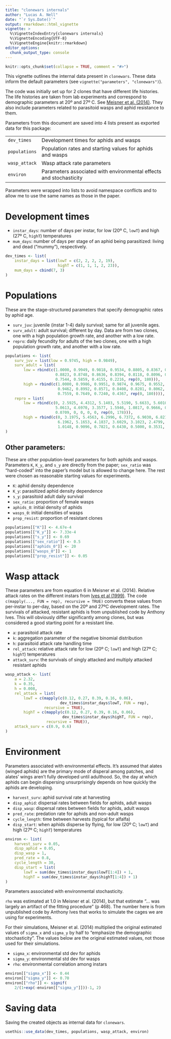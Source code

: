 ```yaml
---
title: "clonewars internals"
author: "Lucas A. Nell"
date: "`r Sys.Date()`"
output: rmarkdown::html_vignette
vignette: >
  %\VignetteIndexEntry{clonewars internals}
  %\VignetteEncoding{UTF-8}
  %\VignetteEngine{knitr::rmarkdown}
editor_options: 
  chunk_output_type: console
---
```


```r
knitr::opts_chunk$set(collapse = TRUE, comment = "#>")
```


This vignette outlines the internal data present in `clonewars`. 
These data inform the default parameters (see `vignette("parameters", "clonewars")`).


The code was initially set up for 2 clones that have different life histories.
The life histories are taken from lab experiments and correspond to
demographic parameters at 20º and 27º C. See 
[Meisner et al. (2014)](http://doi.wiley.com/10.1890/13-1933.1).
They also include parameters related to parasitoid wasps and aphid
resistance to them.


Parameters from this document are saved into 4 lists present as exported 
data for this package:

|               |                                                                    |
|:--------------|:-------------------------------------------------------------------|
| `dev_times`   | Development times for aphids and wasps                             |
| `populations` | Population rates and starting values for aphids and wasps          |
| `wasp_attack` | Wasp attack rate parameters                                        |
| `environ`     | Parameters associated with environmental effects and stochasticity |


Parameters were wrapped into lists to avoid namespace conflicts and to allow me
to use the same names as those in the paper.


# Development times

* `instar_days`: number of days per instar, for low (20º C, `lowT`) and 
  high (27º C, `highT`) temperatures
* `mum_days`: number of days per stage of an aphid being parasitized:
  living and dead ("mummy"), respectively.


```r
dev_times <- list(
    instar_days = list(lowT = c(2, 2, 2, 2, 19), 
                       highT = c(1, 1, 1, 2, 23)),
    mum_days = cbind(7, 3)
)
```



# Populations

These are the stage-structured parameters that specify demographic rates 
by aphid age.

* `surv_juv`: juvenile (instar 1-4) daily survival; same for all juvenile ages.
* `surv_adult`: adult survival; different by day. Data are from two clones, 
  one with a high population growth rate, and another with a low rate.
* `repro`: daily fecundity for adults of the two clones, one with a high 
  population growth rate, and another with a low rate.


```r
populations <- list(
    surv_juv = list(low = 0.9745, high = 0.9849),
    surv_adult = list(
        low = rbind(c(1.0000, 0.9949, 0.9818, 0.9534, 0.8805, 0.8367, 0.8532, 0.8786, 
                      0.8823, 0.8748, 0.8636, 0.8394, 0.8118, 0.8096, 0.8240, 0.8333, 
                      0.7544, 0.5859, 0.4155, 0.2216, rep(0, 180))),
        high = rbind(c(1.0000, 0.9986, 0.9951, 0.9874, 0.9675, 0.9552, 0.9550, 0.9549, 
                       0.9462, 0.8992, 0.8571, 0.8408, 0.8281, 0.8062, 0.7699, 0.7500, 
                       0.7559, 0.7649, 0.7240, 0.4367, rep(0, 180)))),
    repro = list(
        low = rbind(c(0, 2.5925, 4.4312, 5.1403, 5.5190, 5.6633, 5.6010, 5.4577, 5.2904, 
                      5.0613, 4.6970, 3.3577, 1.5946, 1.0817, 0.9666, 0.8333, 0.4689, 
                      0.0709, 0, 0, 0, 0, rep(0, 178))),
        high = rbind(c(0, 3.1975, 5.4563, 6.2996, 6.7372, 6.9030, 6.8210, 6.6100, 
                       6.1962, 5.1653, 4.1837, 3.6029, 3.1023, 2.4799, 1.6909, 1.1750, 
                       1.0148, 0.9096, 0.7821, 0.6430, 0.5000, 0.3531, rep(0, 178))))
)
```


## Other parameters:

These are other population-level parameters for both aphids and wasps.
Parameters `K`, `K_y`, and `s_y` are directly from the paper; `sex_ratio` was 
"hard-coded" into the paper's model but is allowed to change here.
The rest were chosen as reasonable starting values for experiments.

* `K`: aphid density dependence
* `K_y`: parasitized aphid density dependence
* `s_y`: parasitoid adult daily survival
* `sex_ratio`: proportion of female wasps
* `aphids_0`: initial density of aphids
* `wasps_0`: initial densities of wasps
* `prop_resist`: proportion of resistant clones


```r
populations[["K"]] <- 4.67e-4
populations[["K_y"]] <- 7.33e-4
populations[["s_y"]] <- 0.69
populations[["sex_ratio"]] <- 0.5
populations[["aphids_0"]] <- 20
populations[["wasps_0"]] <- 1
populations[["prop_resist"]] <- 0.05
```




# Wasp attack

These parameters are from equation 6 in Meisner et al. (2014).
Relative attack rates on the different instars from 
[Ives et al (1999)](http://www.journals.uchicago.edu/doi/10.1086/303269).
The code `c(mapply(..., FUN = rep), recursive = TRUE)` converts these values 
from per-instar to per-day, based on the 20º and 27ºC development rates.
The survivals of attacked, resistant aphids is from unpublished code by
Anthony Ives.
This will obviously differ significantly among clones, but was considered a
good starting point for a resistant line.

* `a`: parasitoid attack rate
* `k`: aggregation parameter of the negative binomial distribution
* `h`: parasitoid attack rate handling time
* `rel_attack`: relative attack rate for low (20º C; `lowT`) and 
  high (27º C; `highT`) temperatures
* `attack_surv`: the survivals of singly attacked and multiply attacked
  resistant aphids

```r
wasp_attack <- list(
    a = 2.32,
    k = 0.35,
    h = 0.008,
    rel_attack = list(
        lowT = c(mapply(c(0.12, 0.27, 0.39, 0.16, 0.06), 
                        dev_times$instar_days$lowT, FUN = rep), 
                 recursive = TRUE),
        highT = c(mapply(c(0.12, 0.27, 0.39, 0.16, 0.06), 
                         dev_times$instar_days$highT, FUN = rep), 
                  recursive = TRUE)),
    attack_surv = c(0.9, 0.6)
)
```





# Environment

Parameters associated with environmental effects.
It's assumed that alates (winged aphids) are the primary mode of disperal 
among patches, and alates' wings aren't fully developed until adulthood.
So, the day at which aphids can begin dispersing unsurprisingly depends on 
how quickly the aphids are developing.

* `harvest_surv`: aphid survival rate at harvesting
* `disp_aphid`: dispersal rates between fields for aphids, adult wasps
* `disp_wasp`: dispersal rates between fields for aphids, adult wasps
* `pred_rate`: predation rate for aphids and non-adult wasps
* `cycle_length`: time between harvests (typical for alfalfa)
* `disp_start`: when aphids disperse by flying, for low (20º C; `lowT`) and 
  high (27º C; `highT`) temperatures


```r
environ <- list(
    harvest_surv = 0.05,
    disp_aphid = 0.05,
    disp_wasp = 1,
    pred_rate = 0.8,
    cycle_length = 30,
    disp_start = list(
        lowT = sum(dev_times$instar_days$lowT[1:4]) + 1, 
        highT = sum(dev_times$instar_days$highT[1:4]) + 1)
)
```



Parameters associated with environmental stochasticity.

`rho` was estimated at 1.0 in Meisner et al. (2014), but that estimate
"... was largely an artifact of the fitting procedure" (p 468).
The number here is from unpublished code by Anthony Ives that works to
simulate the cages we are using for experiments.

For their simulations, Meisner et al. (2014) multiplied the original estimated 
values of `sigma_x` and `sigma_y` by half to "emphasize the demographic 
stochasticity".
The values below are the original estimated values, not those used for their 
simulations.

* `sigma_x`: environmental std dev for aphids
* `sigma_y`: environmental std dev for wasps
* `rho`: environmental correlation among instars

```r
environ[["sigma_x"]] <- 0.44
environ[["sigma_y"]] <- 0.70
environ[["rho"]] <- signif(
    2/(1+exp(-environ[["sigma_y"]]))-1, 2)
```




# Saving data

Saving the created objects as internal data for `clonewars`.

```r
usethis::use_data(dev_times, populations, wasp_attack, environ)
```
